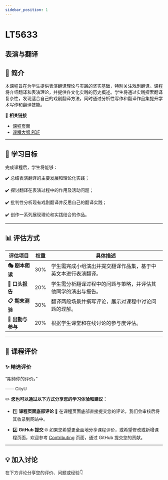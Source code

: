 ```yaml
---
sidebar_position: 1
---
```


# LT5633
## 表演与翻译

## **📘 简介**
本课程旨在为学生提供表演翻译理论与实践的坚实基础，特别关注戏剧翻译。课程将介绍翻译和表演理论，并提供各文化实践的历史概述。学生将通过实践探索翻译复杂性，发现适合自己的戏剧翻译方法，同时通过分析性写作和翻译作品集提升学术写作和翻译技能。

🔗 **相关链接**
- [课程页面](https://www.cityu.edu.hk/catalogue/pg/202425/course/LT5633.htm)
- [课程大纲 PDF](https://www.cityu.edu.hk/catalogue/pg/202425/course/LT5633.pdf)

---

## **🎯 学习目标**

完成课程后，学生将能够：

✔️ 总结表演翻译的主要发展和理论化实践；

✔️ 探讨翻译在表演过程中的作用及活动问题；

✔️ 批判性分析现有戏剧翻译并反思自己的翻译实践；

✔️ 创作一系列展现理论和实践结合的作品。

---

## **📊 评估方式**

| **评估项目**            | **权重** | **具体描述**                                                                                     |
|------------------------|---------|-----------------------------------------------------------------------------------------------|
| **🎭 剧本朗读**          | 30%     | 学生需完成小组演出并提交翻译作品集，基于中英文本进行表演翻译。                                          |
| **🎤 口头报告**          | 20%     | 学生需分析翻译过程中的问题与策略，并评估其他同学的演出与报告。                                            |
| **📋 期末测验**          | 30%     | 翻译两段场景并撰写评论，展示对课程中讨论问题的理解。                                                    |
| **💬 出勤与参与**        | 20%     | 根据学生课堂和在线讨论的参与度评估。                                                                  |

---

## **💬 课程评价**

### ✨ **精选评价**
<div className={commentStyles.commentBox}>
    <p className={commentStyles.commentText}>
        “期待你的评价。”
    </p>
    <p className={commentStyles.commentAuthor}>—— CityU</p>
</div>

✏️ **您也可以通过以下方式分享您的学习体验和建议：**

- 1️⃣ **课程页面底部评论**
💬 在课程页面底部直接提交您的评论，我们会审核后将其收录到网站中。

- 2️⃣ **GitHub 提交**
🌐 如果您希望更全面地分享课程评价，或希望修改或新增课程页面，欢迎参考 [Contributing](https://penjc.github.io/CityU/contributing) 页面，通过 GitHub 提交您的贡献。

---

## **💡 加入讨论**

在下方评论分享您的评价、问题或经验👇
<Utterances />
